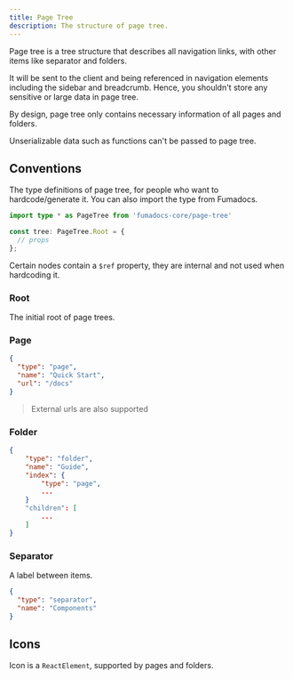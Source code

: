 ```yaml
---
title: Page Tree
description: The structure of page tree.
---
```


Page tree is a tree structure that describes all navigation links, with other items like separator and folders.

It will be sent to the client and being referenced in navigation elements including the sidebar and breadcrumb.
Hence, you shouldn't store any sensitive or large data in page tree.

<Callout title="Note">

By design, page tree only contains necessary information of all pages and folders.

Unserializable data such as functions can't be passed to page tree.

</Callout>

## Conventions

The type definitions of page tree, for people who want to hardcode/generate it.
You can also import the type from Fumadocs.

```ts
import type * as PageTree from 'fumadocs-core/page-tree'

const tree: PageTree.Root = {
  // props
};
```

Certain nodes contain a `$ref` property, they are internal and not used when hardcoding it.

### Root

The initial root of page trees.

<AutoTypeTable path="./content/docs/headless/props.ts" name="PageTreeRoot" />

### Page

```json
{
  "type": "page",
  "name": "Quick Start",
  "url": "/docs"
}
```

> External urls are also supported

<AutoTypeTable path="./content/docs/headless/props.ts" name="PageTreeItem" />

### Folder

```json
{
    "type": "folder",
    "name": "Guide",
    "index": {
        "type": "page",
        ...
    }
    "children": [
        ...
    ]
}
```

<AutoTypeTable path="./content/docs/headless/props.ts" name="PageTreeFolder" />

### Separator

A label between items.

```json
{
  "type": "separator",
  "name": "Components"
}
```

<AutoTypeTable
  path="./content/docs/headless/props.ts"
  name="PageTreeSeparator"
/>

## Icons

Icon is a `ReactElement`, supported by pages and folders.
